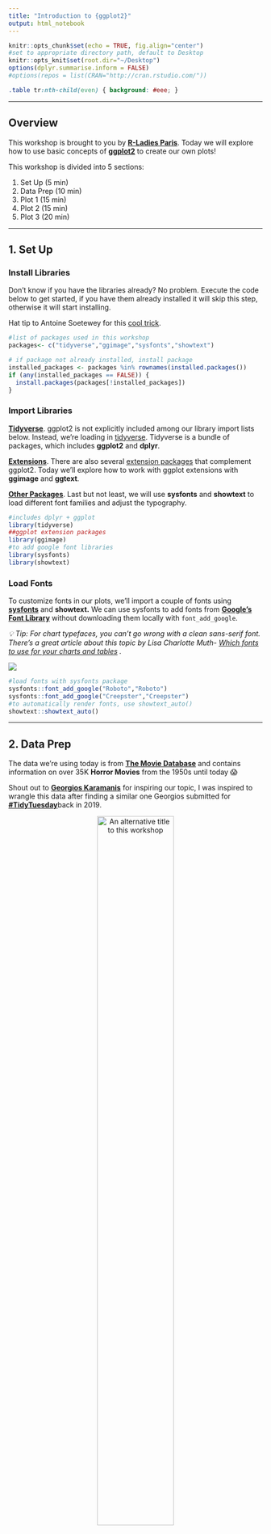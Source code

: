 ```yaml
---
title: "Introduction to {ggplot2}"
output: html_notebook
---
```


```r
knitr::opts_chunk$set(echo = TRUE, fig.align="center")
#set to appropriate directory path, default to Desktop
knitr::opts_knit$set(root.dir="~/Desktop")
options(dplyr.summarise.inform = FALSE)
#options(repos = list(CRAN="http://cran.rstudio.com/"))
```

```css
.table tr:nth-child(even) { background: #eee; }
```

------------------------------------------------------------------------

## Overview

This workshop is brought to you by [**R-Ladies Paris**](https://twitter.com/rladiesparis). Today we will explore how to use basic concepts of [**ggplot2**](https://ggplot2.tidyverse.org/) to create our own plots!

This workshop is divided into 5 sections:

1.  Set Up (5 min)
2.  Data Prep (10 min)
3.  Plot 1 (15 min)
4.  Plot 2 (15 min)
5.  Plot 3 (20 min)

------------------------------------------------------------------------

## 1. Set Up

### Install Libraries

Don't know if you have the libraries already? No problem. Execute the code below to get started, if you have them already installed it will skip this step, otherwise it will start installing.

Hat tip to Antoine Soetewey for this [cool trick](https://statsandr.com/blog/an-efficient-way-to-install-and-load-r-packages/).

```r
#list of packages used in this workshop
packages<- c("tidyverse","ggimage","sysfonts","showtext")

# if package not already installed, install package
installed_packages <- packages %in% rownames(installed.packages())
if (any(installed_packages == FALSE)) {
  install.packages(packages[!installed_packages])
}
```

### Import Libraries

[**Tidyverse**]{.underline}. ggplot2 is not explicitly included among our library import lists below. Instead, we're loading in [tidyverse](https://www.tidyverse.org/packages/). Tidyverse is a bundle of packages, which includes **ggplot2** and **dplyr**.

[**Extensions**]{.underline}. There are also several [extension packages](https://exts.ggplot2.tidyverse.org/) that complement ggplot2. Today we'll explore how to work with ggplot extensions with **ggimage** and **ggtext**.

[**Other Packages**]{.underline}. Last but not least, we will use **sysfonts** and **showtext** to load different font families and adjust the typography.

```r
#includes dplyr + ggplot
library(tidyverse)
##ggplot extension packages
library(ggimage)
#to add google font libraries
library(sysfonts)
library(showtext)
```

### Load Fonts

To customize fonts in our plots, we'll import a couple of fonts using [**sysfonts**](https://cran.r-project.org/web/packages/sysfonts/sysfonts.pdf) and **showtext.** We can use sysfonts to add fonts from [**Google's Font Library**](https://fonts.google.com/) without downloading them locally with `font_add_google`.

*💡 Tip: For chart typefaces, you can't go wrong with a clean sans-serif font. There's a great article about this topic by Lisa Charlotte Muth- [Which fonts to use for your charts and tables](https://blog.datawrapper.de/fonts-for-data-visualization/) .*

![](https://raw.githubusercontent.com/tashapiro/horror-movies/main/images/font-preview.png)

```r
#load fonts with sysfonts package
sysfonts::font_add_google("Roboto","Roboto")
sysfonts::font_add_google("Creepster","Creepster")
#to automatically render fonts, use showtext_auto()
showtext::showtext_auto()
```

------------------------------------------------------------------------

## 2. Data Prep

The data we're using today is from [**The Movie Database**](https://www.themoviedb.org/) and contains information on over 35K **Horror Movies** from the 1950s until today 😱

Shout out to [**Georgios Karamanis**](https://twitter.com/geokaramanis) for inspiring our topic, I was inspired to wrangle this data after finding a similar one Georgios submitted for [**#TidyTuesday**](https://github.com/rfordatascience/tidytuesday/tree/master/data/2019/2019-10-22)back in 2019.

<center>![An alternative title to this workshop](https://raw.githubusercontent.com/tashapiro/horror-movies/main/images/little-workshop.jpeg){width="60%"}</center>

### Data Dictionary

| **Variable**          | **Type** | **Definition**             | **Example**                     |
|:---------------|:--------------:|:------------------|:---------------------|
| **id**                |   int    | unique movie id            | 4488                            |
| **original_title**    |   char   | original movie title       | Friday the 13th                 |
| **title**             |   char   | movie title                | Friday the 13th                 |
| **original_language** |   char   | movie language             | en                              |
| **overview**          |   char   | movie overview/desc        | Camp counselors are stalked...  |
| **tagline**           |   char   | tagline                    | They were warned...             |
| **release_date**      |   date   | release date               | 1980-05-09                      |
| **poster_path**       |   char   | image url                  | /HzrPn1gEHWixfMOvOehOTlHROo.jpg |
| **popularity**        |   num    | popularity                 | 58.957                          |
| **vote_count**        |   int    | total votes                | 2289                            |
| **vote_average**      |   num    | average rating             | 6.4                             |
| **budget**            |   int    | movie budget               | 550000                          |
| **revenue**           |   int    | movie revenue              | 59754601                        |
| **runtime**           |   int    | movie runtime (min)        | 95                              |
| **status**            |   char   | movie status               | Released                        |
| **genre_names**       |   char   | list of genre tags         | Horror, Thriller                |
| **collection_id**     |   num    | collection id (nullable)   | 9735                            |
| **collection_name**   |   char   | collection name (nullable) | Friday the 13th Collection      |

### Preview Data

Let's load in our data and take a look at what we're working with. Our data is stored on a **GitHub** repository, we can load in data with `readr::read_csv()` along with the url to the csv.

```r
#download data from GitHub repository
raw <- readr::read_csv("https://raw.githubusercontent.com/tashapiro/horror-movies/main/data/horror_movies.csv")
#preview data
head(raw,5)
```

### Quick Clean-Up

We'll use **dplyr** to make a few tweaks, namely to modify existing columns and add a couple of new ones with `mutate`. To learn more about dplyr, check out this slick [cheatsheet](https://www.rstudio.com/wp-content/uploads/2015/02/data-wrangling-cheatsheet.pdf) by RStuido.

🧹 To-Dos:

-   Express *budget* and *revenue* in millions
-   Convert *release_date* from char to date
-   Create *release_year* and *release_month*
-   Append *poster_path* to themoviedb url to create a *poster_url*

```r
#url for poster images, need this to concatenate with poster path
base_url<-'https://www.themoviedb.org/t/p/w1280'

df <- raw|>
  mutate(budget = budget/1000000,
         revenue = revenue/1000000,
         #convert release date from char to date
         release_date = as.Date(release_date),
         #truncate date on year and month
         release_year = as.numeric(format(release_date, '%Y')),
         release_month = as.numeric(format(release_date, '%m')),
         #concatenate base url with poster path to get poster url
         poster_url = paste0(base_url,poster_path))

#preview data
head(df,5)
```

## Before We Plot...

![](https://raw.githubusercontent.com/tashapiro/horror-movies/main/images/ggplot-cake.png)

**Building Blocks**

-   **ggplot** - how we initialize the ggplot object, optional to include data and mapping here (acts as the parent for future geoms).

-   **Geom Layers** - the component to our plot. We can specify type with different [geom functions](https://ggplot2.tidyverse.org/reference/#layers), e.g. for a scatter plot we'll use `geom_point()`and for a bar chart we can use `geom_col()` or `geom_bar()`.

-   **Aes** - aesthetic mapping of data variables to visual properties (e.g. x, y, color, size) in our plot. Set in `ggplot()` or individual geom layers.

-   **Scales** - fine tuning the details of our plots, e.g. tweaking axis limits, axis labels, color values, etc. Scales are specific to data types (e.g. discrete, continuous).

-   **Labs** - plot labeling, e.g. plot title and axis labels

-   **Themes** - how we can adjust the look, feel, and overall style of our plot. There are [out of the box theme options](https://ggplot2.tidyverse.org/reference/ggtheme.html), e.g. `theme_bw()` or we can create our custom theme using `theme()` and modify components within the function.

------------------------------------------------------------------------

## 3. Plot 1: Scatter

Slasher films are a popular sub-genre of Horror. For our scatter plot, let's visualize how some of the most popular slasher franchise films compare to one another.

<center>![](https://64.media.tumblr.com/59e5ad388346b9ddb4a7e0ea1a6c3bf3/4b8b11efd529452b-d4/s540x810/8b8a0a3af75e2a9ef54c4653d88056dcefcb6535.jpg){width="375"}</center>

### Pre-Plotting

We'll need to slice and dice our data a bit. Using `dplyr::filter()`, pull in only records for films associated to **Halloween**, **Friday the 13th**, **Scream**, or **A Nightmare on Elm Street**.

```r
#list of slasher collection titles
slashers<- c("Halloween Collection",
             "Friday the 13th Collection",
             "Scream Collection",
             "A Nightmare on Elm Street Collection")

#create slashers dataframe object
df_slashers<-df|>
  #filter only show movies in slasher collections, add budget and revenue filter
  filter(collection_name %in% slashers & budget>0 & revenue>0)|>
  #remove "Collection" from collection_name
  mutate(collection_name = gsub(" Collection","",collection_name))|>
  #subet columns with select
  select(title, collection_name, budget, revenue, popularity)

#preview data
head(df_slashers,5)
```

### Basic Scatter Plot

[**The Essentials**]{.underline}. We always start with `ggplot()`. There are two main arguments, **data** and **mapping.** Let's use our df_slashers data frame, for our mapping we need `aes()` and additional arguments to specify **x** (*budget*) and **y** (*revenue*).

[**Plot Titles**]{.underline}. We can use `labs()` to adjust all types of plot labels. In this example, let's change our **title**, **subtitle**, **axis titles**, and **caption**.

```r
ggplot(data=df_slashers, mapping=aes(y=revenue, x=budget))+
  geom_point()+
  labs(title="Slasher Movies: Revenue vs. Budget", 
       subtitle = "Includes movies from Friday the 13th, A Nightmare on Elm Street, Scream, \nand Halloween collections.",
       caption = "Data from The Movie Database",
       y="Revenue (millions)",
       x="Budget (millions)")
```

### Level Up Scatter Plot

[**More Aes Arguments**]{.underline}**.** Depending on the geom, `aes()` can contain more than just the x and y value pairs. In our scatter plot, we can also adjust details like **size** and **color**. Here, we'll map **size** to *popularity* and **color** to *collection_name.*

[**Static Aesthetics**]{.underline}. Adjust the opacity of points with **alpha.**

[**Intro to Scales**]{.underline}. To override our default color options from our color mapping, we can modify with a color scales. In this example, we'll use [`scale_color_manual`](https://ggplot2.tidyverse.org/reference/scale_manual.html) and pass in a list of hex color values**.** Here are some I've pre-selected: "#DB2B39","#29335C","#F3A712","#3ED58E"

[**Intro to Themes**]{.underline}. Try out a new theme, here's a full list of [default themes](https://ggplot2.tidyverse.org/reference/ggtheme.html#arguments) (e.g. `theme_minimal`, `theme_light`, `theme_classic`)

*💡 Tip: There are a bunch of [color palette libraries](https://www.datanovia.com/en/blog/top-r-color-palettes-to-know-for-great-data-visualization/) you can explore. If you want something more custom, palette generator sites like [Coolors](https://coolors.co/) are also nice!*

```r
#create ggplot and score in a variable name
plot_scatter<-ggplot(df_slashers, mapping=aes(y=revenue, x=budget))+
  geom_point(mapping=aes(size=popularity, color=collection_name), alpha=0.6)+
  scale_color_manual(values = c("#DB2B39","#29335C","#F3A712",'#3ED58E'))+
  guides(
    color = guide_legend(override.aes = list(size=4)),
    size = guide_legend(override.aes=list(shape=21,color="black",fill="white"))
  )+
  labs(title="Slasher Movies: Revenue vs. Budget", 
       subtitle = "Comparison of movies in popular slasher franchise series.",
       y="Revenue (millions)",
       x="Budget (millions)",
        caption = "Data from The Movie Database",
       size = "Popularity", 
       color = "Franchise")+
  theme_minimal()

plot_scatter

#uncomment to save plot
#ggsave(filename="plot_scatter.png", plot=plot_scatter, width =7 , height=5, units="in", bg="white")
```

------------------------------------------------------------------------

## 4. Plot 2 : Line

Plot how many movies were released by month and year.

### Pre-Plotting

First, we'll need to aggregate our data with dplyr `group_by` on *release_month* and *release_year*. Since this data set spans back to the 50s, let's `filter` to only show *release_year* between 2016 and 2021.

```r
df_monthly<-df|>
  #aggregate data by year and month
  group_by(release_year, release_month)|>
  #summarise total movies, n() equivalent of count
  summarise(count=n())|>
  #filter to only get years between 2016 and 2021
  filter(release_year>=2016 & release_year<=2021)

head(df_monthly,5)
```

### Basic Line Chart

How many movies were released month-over-month in 2021?

```r
#subset rows to pull only months from release year 2021
df_monthly_2021<- df_monthly|>filter(release_year==2021)

#create line plot with plot titles
ggplot(data = df_monthly_2021, 
       mapping=aes(x=release_month, y=count))+
  geom_line()+
    labs(x="Month",
       y="Number of Movies", x="Month",
       title = "Horror Movies by Release Month (2021)",
       caption = "Data from The Movie Database")
```

### Level Up Line Chart

[**More Scales**]{.underline}**.** Notice our first plot we have an issue with the x axis, it's plotting it on a continuous scale because *release_month* is numeric. Our y axis is also starting \~90 instead of 0. We can use scales to modify our x and y axis (e.g. limits, breaks, and labels). We'll need `scale_y_continuous` to change the y axis and `scale_x_continuous` to change our x axis.

[**Annotations**]{.underline}. Sometimes its helpful to call out specific observations in our plots. We can add annotations with an `annotate` layer. For long annotations, use \n in your text to introduce a line break, e.g. "Wrap \nthis text."

[**Custom Theme**]{.underline}. We tested out one of ggplot's default themes before, now let's try creating our own custom `theme` .

💡 *Tip: The `annotate` layer is useful if you want to include text that isn't your data frame (e.g. single observation about a trend). If the label exists in the data, check out `geom_text` or `geom_label.`*

<center>![Unlike Fred from Accounting, we never forget about themes](https://raw.githubusercontent.com/tashapiro/horror-movies/main/images/theme.png){width="60%"}</center>

\
[**Palette Variables**]{.underline}. Storing color palettes as variables can be useful when developing custom themes. Let's set up our palette variables first.

```r
#set up palette for future use
pal_text <- "white"
pal_subtext <- "#DFDFDF"
pal_grid <- "grey30"
pal_bg<-'#191919'
```

```r
#expand on line chart
plot_line<-ggplot(data = df_monthly_2021, 
       mapping=aes(x=release_month, y=count))+
  geom_line(color="green")+
  annotate(geom="label", 
           label="Horror movies popular right \naround Halloween",
           x=10, y=410, color=pal_text, fill=pal_bg, size=3)+
  scale_x_continuous(breaks=1:12, labels=month.abb[1:12])+
  scale_y_continuous(limits=c(0,450))+
  labs(x="",
       y="Number of Movies", x="Month",
       title = "Total Horror Movies by Release Month (2021)",
       caption = "Data from The Movie Database")+
   theme(
        #adjust plot background + gridlines
        plot.background = element_rect(fill=pal_bg, color=pal_bg),
        panel.background = element_rect(fill=pal_bg),
        panel.grid.minor = element_blank(),
        panel.grid = element_line(color=pal_grid, size=0.2),
        #modify text color
        text = element_text(color=pal_text),
        axis.text = element_text(color=pal_text),
        axis.title.y = element_text(size=10, margin=margin(r=10)),
        plot.title = element_text(family="Creepster", size=25, hjust=0.5),
        plot.subtitle = element_text(hjust=0.5),
        #add padding around the plot
        plot.margin = margin(l=20, r=20, b=10, t=20))

plot_line

#uncomment to save plot
#ggsave(filename="plot_line.png", plot=plot_line, width=7, height=5, units="in")
```

### Line Charts + Facets

What if we wanted to see seasonality and compare across different years?

To create multiple plots, we can use ggplot [`facet_wrap`](https://ggplot2.tidyverse.org/reference/facet_wrap.html) to pivot a plot on a data variable. Using our **df_monthly** data, use `facet_wrap` with *release_year* to show month-over-month trends per year.

💡 *Tip*: *Applying `annotate` on a facet plot will apply the annotation to all plots. To annotate a singular plot, recommend creating a new data frame with a facet variable and using `geom_text` or `geom_label`.*

```r
plot_facet<-ggplot(data = df_monthly, mapping=aes(x=release_month, y=count, group=1))+
  geom_line(color="green")+
  facet_wrap(~release_year)+
  scale_x_continuous(breaks=1:12, labels=month.abb[1:12])+
  labs(x="",
       y="New Releases", 
       title = "Most Horror Movies released around Halloween",
       caption = "Data from The Movie Database",
       subtitle = "Total movie releases by month & year. Big spike in October, Halloween falls on October 31st.")+
  theme(
        #modify plot background + gridlines
        plot.background = element_rect(fill=pal_bg, color=pal_bg),
        panel.background = element_rect(fill=pal_bg),
        strip.background = element_rect(fill="#521EA4"),
        panel.grid.minor = element_blank(),
        panel.grid = element_line(color=pal_grid, size=0.2),
        #modify text 
        text = element_text(color=pal_text),
        axis.text = element_text(color=pal_text),
        axis.text.x=element_text(angle=90, size=9),
        plot.title = element_text(family="Creepster", size=20, hjust=0.5),
        plot.subtitle = element_text(hjust=0.5, size=10),
        strip.text=element_text(color=pal_text),
        #add padding around plot
        plot.margin = margin(l=20, r=20, b=10, t=20))

plot_facet

#uncomment to save plot
#ggsave(filename="plot_facet.png", plot=plot_facet, width =7 , height=5, units="in")
```

------------------------------------------------------------------------

## Plot 3: Bar Plot

Visualize the top 10 horror movies by revenue.

### Pre-Plotting

To rank our data set in descending order by revenue, we can use dplyr `arrange()`. We'll simplify and pick the columns we need for plotting with `select()`. Finally, use `head()` to grab the first 10 rows of data.

```r
#get top movies based on revenue
df_top_movies<-df|>
  #arrange data in descending order revenue
  arrange(-revenue)|>
  #select specific columns
  select(title, release_year, revenue, budget, poster_url)|>
  #select first 10 rows
  head(10)

head(df_top_movies,10)
```

### Basic Bar Plot

Use [`geom_col`](https://ggplot2.tidyverse.org/reference/geom_bar.html) and map **y** to *title* and **x** to *revenue*.

💡 *Tip: When you encounter discrete variables with long names like movie title, it might be easier to read as a horizontal bar chart instead of traditional bar chart.*

```r
#plot horizontal bar chart, add plot labels
ggplot(data=df_top_movies, mapping=aes(y=title, x=revenue))+
  geom_col()+
    labs(x="Revenue (millions)", y="",
       title="Horror Movies That Killed The Box Office",
       subtitle="Top horror movies based on total revenue.",
       caption = "Graphic @tanya_shapiro | Data tmdb API"
       )
```

### Level Up Bar Plot

[**Reordering**]{.underline}**.** For discrete variables like movie *title,* ggplot will default to ordering in alphabetical order. We can use the base R function [`reorder()`](https://www.rdocumentation.org/packages/stats/versions/3.6.2/topics/reorder.default) within our y mapping to change the order of our *title* by *revenue*.

[**Layering Geoms**]{.underline}. The beauty of ggplot is all in the layering - you can keep building by adding more than one geom! To test this concept, we'll add the *revenue* numbers outside the bars with [`geom_text`](https://ggplot2.tidyverse.org/reference/geom_text.html).

🗒️ *Note: Another trick for reordering discrete variables is to convert them to factors in before passing them into ggplot.*

```r
pal_bar<-'#A70000'

ggplot(data=df_top_movies, 
       mapping=aes(y=reorder(title,revenue), x=revenue))+
  geom_col(fill = pal_bar, width=0.6)+
  geom_text(mapping=aes(label=round(revenue,0), x=revenue+20), 
            color="white", size=4)+
  scale_x_continuous(limits=c(0,750), expand=c(0,0))+
  labs(x="Revenue (millions)", y="",
       title="Horror Movies That Killed The Box Office",
       subtitle="Top horror movies based on total revenue. Data from The Movie Database as of October 2022.",
       caption = "Graphic @tanya_shapiro | Data tmdb API"
       )+
  theme(panel.background = element_rect(fill=pal_bg),
        axis.text = element_text(color="white", size=10),
        axis.ticks = element_blank(),
        plot.background = element_rect(fill=pal_bg, color=pal_bg),
        plot.subtitle = element_text(color="#DFDFDF", size=12),
        text = element_text(color="white"),
        panel.grid = element_blank(),
        plot.margin = margin(t=20, b=20, l=20, r=20),
        plot.title = element_text(family="Creepster", size=30),
        panel.grid.major.x= element_line(color="#2C2C2C", size=0.2))

```

### Advanced Bar Plot

[**Keep Layering**]{.underline}. Add in budget revenue for comparison. We can create a bullet bar graph by overlaying a thinner `geom_col` over our existing set up. Use the **width** argument to adjust its thickness.

[**Intro to More Geoms**]{.underline}. The world of geoms goes beyond the geoms listed in ggplot2. There are tons of ggplot extension's to explore that work with ggplot2. In this example, we will plot the movie poster images with **ggimage** [`geom_image`](https://www.rdocumentation.org/packages/ggimage/versions/0.3.1/topics/geom_image).

[**Annotations + Arrows**]{.underline}. Sometimes the placements of annotations is a little tricky, we might want to [draw a line](https://ggplot2.tidyverse.org/reference/geom_segment.html) and arrow connecting our text to the observation. To draw straight lines, we can use `geom_segment`, to draw a curved line we can use `geom_curve`. Use the **arrow** argument and `arrow()` to add an arrow head.

🗒️ *Note: For curved lines, a negative curvature values create left-hand curves and positive values create right-hand curves.*

```r
plot_bar<-ggplot(data=df_top_movies, mapping=aes(y=reorder(title,revenue), x=revenue))+
  #horizontal bar chart with revenue and budget
  geom_col(fill=pal_bar, width=0.4)+
  geom_col(mapping=aes(x=budget), fill='#600000', width=0.2)+
  #text with revenue amounts
  geom_text(mapping=aes(x=revenue+18, label=round(revenue,0)), 
            color="white", size=3.5)+
  #text with movie title + year
  geom_text(mapping=aes(x=0, y=title, label=paste0(title, " (",release_year,")")), 
            color="white", vjust=-2.2, hjust=0)+
  #poster images - map image to url path
  geom_image(mapping=aes(x=-50, image=poster_url))+
  #annotation for budget with arrow
  annotate(geom="text", color="white", x=250, y=9.5, label="Movie Budget", size=3)+
  geom_curve(mapping=aes(x=250, xend=205, y=9.35, yend=9), 
             color="white", curvature=-0.2, size=0.2, alpha=0.6,
             arrow = arrow(length = unit(0.07, "inch")))+
  #format x axis to adjust limits and breaks
  scale_x_continuous(expand=c(0,0), 
                     limits=c(-70,750),
                     breaks = c(0, 100,200, 300, 400, 500, 600, 700))+
  #titles and labels
  labs(y="", x="USD (millions)", 
       title="Horror Movies That Killed The Box Office", 
       subtitle="Top horror movies based on total revenue. Movie budget amount added for reference.\nData from The Movie Database as of October 2022.\n",
       caption = "Graphic @tanya_shapiro | Data tmdb API")+
  #custom theme 
  theme(
    #change background color
    plot.background =element_rect(fill=pal_bg, color=pal_bg),
    panel.background =element_rect(fill=pal_bg, color=pal_bg),
    #modify text font
    text = element_text(color=pal_text, family="Roboto"),
    axis.text = element_text(color=pal_text),
    axis.title.x = element_text(margin=margin(t=10)),
    axis.text.y = element_blank(),
    plot.subtitle = element_text(color=pal_subtext, size=12),
    plot.caption = element_text(color=pal_subtext, size=10),
    plot.title=element_text(family="Creepster", size=30, color=pal_text),
    #adjust lines for ticks and grid
    axis.ticks = element_blank(),
    panel.grid = element_blank(),
    panel.grid.major.x= element_line(color=pal_grid, size=0.2),
    #add padding around plot
    plot.margin = margin(t=20, b=20, l=20, r=20)
  )

plot_bar

#uncomment to save file
#ggsave(filename="plot_bar.png", plot=plot_bar, height=8, width=8, units="in")
```

## The Workshop Sequel

This concludes our workshop session today, but it's just the beginning of your ggplotting adventure.

Next step is just for you. Create your own ggplot using the Horror Movies data set and share your work with us on Twitter.

If you have any questions regarding our ggplot workshop, please feel free to reach out to me [\@tanya_shapiro](https://twitter.com/tanya_shapiro). Thank you!

```r
#create your own ggplot
```

